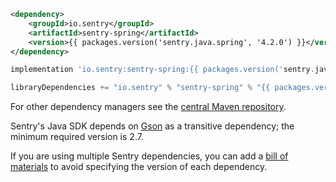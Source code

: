 ```xml {tabTitle:Maven}
<dependency>
    <groupId>io.sentry</groupId>
    <artifactId>sentry-spring</artifactId>
    <version>{{ packages.version('sentry.java.spring', '4.2.0') }}</version>
</dependency>
```

```groovy {tabTitle:Gradle}
implementation 'io.sentry:sentry-spring:{{ packages.version('sentry.java.spring', '4.2.0') }}'
```

```scala {tabTitle: SBT}
libraryDependencies += "io.sentry" % "sentry-spring" % "{{ packages.version('sentry.java.spring', '4.2.0') }}"
```

For other dependency managers see the [central Maven repository](https://search.maven.org/artifact/io.sentry/sentry-spring).

<Note>

Sentry's Java SDK depends on [Gson](https://github.com/google/gson) as a transitive dependency; the minimum required version is 2.7.

If you are using multiple Sentry dependencies, you can add a [bill of materials](/platforms/java/configuration/bill-of-materials) to avoid specifying the version of each dependency.

</Note>
